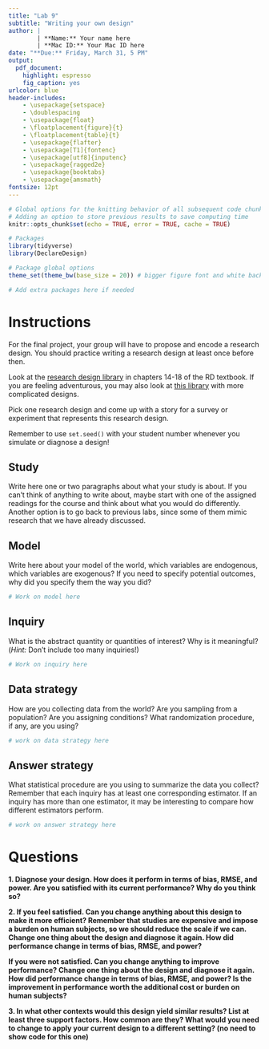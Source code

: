 ```yaml
---
title: "Lab 9"
subtitle: "Writing your own design"
author: |
        | **Name:** Your name here
        | **Mac ID:** Your Mac ID here
date: "**Due:** Friday, March 31, 5 PM"
output: 
  pdf_document:
    highlight: espresso
    fig_caption: yes
urlcolor: blue
header-includes:
    - \usepackage{setspace}
    - \doublespacing
    - \usepackage{float}
    - \floatplacement{figure}{t}
    - \floatplacement{table}{t}
    - \usepackage{flafter}
    - \usepackage[T1]{fontenc}
    - \usepackage[utf8]{inputenc}
    - \usepackage{ragged2e}
    - \usepackage{booktabs}
    - \usepackage{amsmath}
fontsize: 12pt
---
```


```r
# Global options for the knitting behavior of all subsequent code chunks
# Adding an option to store previous results to save computing time
knitr::opts_chunk$set(echo = TRUE, error = TRUE, cache = TRUE)

# Packages
library(tidyverse)
library(DeclareDesign)

# Package global options
theme_set(theme_bw(base_size = 20)) # bigger figure font and white background

# Add extra packages here if needed
```

# Instructions

For the final project, your group will have to propose and encode a research design. You should practice writing a research design at least once before then.

Look at the [research design library](https://book.declaredesign.org/research-design-library.html) in chapters 14-18 of the RD textbook. If you are feeling adventurous, you may also look at [this library](https://declaredesign.org/r/designlibrary/) with more complicated designs.

Pick one research design and come up with a story for a survey or experiment that represents this research design.

Remember to use `set.seed()` with your student number whenever you simulate or diagnose a design!

## Study

Write here one or two paragraphs about what your study is about. If you can't think of anything to write about, maybe start with one of the assigned readings for the course and think about what you would do differently. Another option is to go back to previous labs, since some of them mimic research that we have already discussed.

## Model

Write here about your model of the world, which variables are endogenous, which variables are exogenous? If you need to specify potential outcomes, why did you specify them the way you did?

```r
# Work on model here
```

## Inquiry

What is the abstract quantity or quantities of interest? Why is it meaningful? (*Hint:* Don't include too many inquiries!)

```r
# Work on inquiry here
```

## Data strategy

How are you collecting data from the world? Are you sampling from a population? Are you assigning conditions? What randomization procedure, if any, are you using?

```r
# work on data strategy here
```


## Answer strategy

What statistical procedure are you using to summarize the data you collect? Remember that each inquiry has at least one corresponding estimator. If an inquiry has more than one estimator, it may be interesting to compare how different estimators perform.

```r
# work on answer strategy here
```


# Questions

**1. Diagnose your design. How does it perform in terms of bias, RMSE, and power. Are you satisfied with its current performance? Why do you think so?**

**2. If you feel satisfied. Can you change anything about this design to make it more efficient? Remember that studies are expensive and impose a burden on human subjects, so we should reduce the scale if we can. Change one thing about the design and diagnose it again. How did performance change in terms of bias, RMSE, and power?**

**If you were not satisfied. Can you change anything to improve performance? Change one thing about the design and diagnose it again. How did performance change in terms of bias, RMSE, and power? Is the improvement in performance worth the additional cost or burden on human subjects?**

**3. In what other contexts would this design yield similar results? List at least three support factors. How common are they? What would you need to change to apply your current design to a different setting? (no need to show code for this one)**


